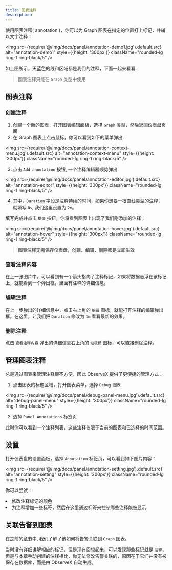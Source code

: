 ```yaml
---
title: 图表注释
description: 
---
```



使用图表注释( annotation )，你可以为 Graph 图表在指定的位置打上标记，并辅以文字注释：

<img src={require('@/img/docs/panel/annotation-demo1.jpg').default.src} alt="annotation-demo1" style={{height: '300px'}} className="rounded-lg ring-1 ring-black/5" />


如上图所示，天蓝色的线和区域都是我们的注释，下面一起来看看.

> 图表注释只能在 <Code>Graph</Code> 类型中使用

## 图表注释

### 创建注释

1. 创建一个新的图表，打开图表编辑面板，选择 `Graph` 类型，然后返回仪表盘页面
2. 在 Graph 图表上点击鼠标，你可以看到如下的菜单弹出:

<img src={require('@/img/docs/panel/annotation-context-menu.jpg').default.src} alt="annotation-context-menu" style={{height: '300px'}} className="rounded-lg ring-1 ring-black/5" />


3. 点击 `Add annotation` 按钮, 一个注释编辑器顺势弹出:

<img src={require('@/img/docs/panel/annotation-editor.jpg').default.src} alt="annotation-editor" style={{height: '300px'}} className="rounded-lg ring-1 ring-black/5" />


4. 其中，`Duration` 字段是注释持续的时间，如果你想要一根直线类型的注释，就填写 `0s`, 我们这里设置为 `2m`。

填写完成并点击 `提交` 按钮，你将看到图表上出现了我们刚添加的注释：

<img src={require('@/img/docs/panel/annotation-hover.jpg').default.src} alt="annotation-hover" style={{height: '300px'}} className="rounded-lg ring-1 ring-black/5" />


> **图表注释无需保存仪表盘，创建、编辑、删除都是立即生效**

### 查看注释内容

在上一张图片中，可以看到有一个箭头指向了注释标记，如果将数据悬浮在该标记上，就能看到一个弹出框，里面有注释的详细信息。

### 编辑注释

在上一步弹出的详细信息中，点击右上角的 `编辑` 图标，就能打开注释的编辑弹出框。在这里，让我们把 `Duration` 修改为 `1m` 看看最新的效果。


### 删除注释

点击 `查看注释内容` 弹出的详细信息右上角的 `垃圾桶` 图标，可以直接删除注释。

## 管理图表注释

总是通过图表来管理注释很不方便，因此 ObserveX 提供了更便捷的管理方式：

1. 点击图表的标题区域，打开图表菜单，选择 `Debug 图表`

<img src={require('@/img/docs/panel/debug-panel-menu.jpg').default.src} alt="debug-panel-menu" style={{height: '300px'}} className="rounded-lg ring-1 ring-black/5" />


2. 选择 `Panel Annotations` 标签页 

此时你可以看到一个注释列表，这些注释仅限于当前的图表和已选择的时间范围。


## 设置

打开仪表盘的设置面板，选择 `Annotation` 标签页，可以看到如下图片内容：

<img src={require('@/img/docs/panel/annotation-setting.jpg').default.src} alt="annotation-setting" style={{height: '300px'}} className="rounded-lg ring-1 ring-black/5" />


你可以尝试：
<TextList>
    <li>修改注释标记的颜色</li>
    <li>为注释增加一些标签，然后在这里通过标签来控制哪些注释能被显示</li>
</TextList>


## 关联告警到图表

在之前的[章节](/docs/tutorial-alert#correlate-alerts-to-graph-panel)中, 我们了解了该如何将告警关联到 `Graph` 图表。

当时没有详细讲解相应的标记，但是现在回想起来，可以发现那些标记就是 `注释`，但是与本章手动创建的注释相比，你无法修改告警关联的，原因在于它们并没有被保存在数据库，而是由 ObserveX 自动生成。